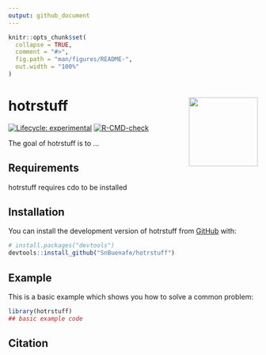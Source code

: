 ```yaml
---
output: github_document
---
```


<!-- README.md is generated from README.Rmd. Please edit that file -->

```r
knitr::opts_chunk$set(
  collapse = TRUE,
  comment = "#>",
  fig.path = "man/figures/README-",
  out.width = "100%"
)
```

# hotrstuff <img src="man/figures/logo.png" align="right" height="139" alt="" />

<!-- badges: start -->
[![Lifecycle: experimental](https://img.shields.io/badge/lifecycle-experimental-orange.svg)](https://lifecycle.r-lib.org/articles/stages.html#experimental)
[![R-CMD-check](https://github.com/SnBuenafe/hotrstuff/actions/workflows/R-CMD-check.yaml/badge.svg)](https://github.com/SnBuenafe/hotrstuff/actions/workflows/R-CMD-check.yaml)
<!-- badges: end -->

The goal of hotrstuff is to ...

## Requirements

hotrstuff requires cdo to be installed

## Installation

You can install the development version of hotrstuff from [GitHub](https://github.com/) with:

``` r
# install.packages("devtools")
devtools::install_github("SnBuenafe/hotrstuff")
```

## Example

This is a basic example which shows you how to solve a common problem:

```r
library(hotrstuff)
## basic example code
```


## Citation

